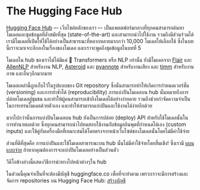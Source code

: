 # The Hugging Face Hub

[Hugging Face Hub](https://huggingface.co/) –- เว็บไซต์หลักของเรา –- เป็นแพลตฟอร์มกลางที่ทุกคนสามารถค้นหาโมเดลและชุดข้อมูลที่ล้ำสมัยที่สุด (state-of-the-art) และสามารถนำไปใช้งาน รวมถึงมีส่วนร่วมได้ เรามีโมเดลที่เปิดให้ใช้ได้อย่างเป็นสาธารณะที่หลากหลายมากกว่า 10,000 โมเดลให้เลือกใช้ ซึ่งในบทนี้เราจะมาเจาะลึกลงในเรื่องของโมเดล และเราจะพูดถึงชุดข้อมูลในบทที่ 5

โมเดลใน hub ของเราไม่ได้มีแค่ 🤗 Transformers หรือ NLP เท่านั้น ยังมีโมเดลจาก [Flair](https://github.com/flairNLP/flair) และ [AllenNLP](https://github.com/allenai/allennlp) สำหรับงาน NLP, [Asteroid](https://github.com/asteroid-team/asteroid) และ [pyannote](https://github.com/pyannote/pyannote-audio) สำหรับงานเสียง และ [timm](https://github.com/rwightman/pytorch-image-models) สำหรับงานภาพ และอื่นๆอีกมากมาย 

โมเดลเหล่านี้ถูกเก็บไว้ในรูปแบบของ Git repository ซึ่งนั่นสามารถทำให้เกิดการกำหนดเวอร์ชั่น (versioning) และการทำซ้ำได้ (reproducibility) การแบ่งปันโมเดลบน hub นั้นหมายถึงการปล่อยโมเดลสู่ชุมชน และทำให้ผู้คนสามารถเข้าถึงโมเดลได้อย่างง่ายดาย รวมถึงช่วยกำจัดความจำเป็นในการเทรนโมเดลด้วยตัวเอง และทำให้สามารถแบ่งปันและใช้งานได้ง่ายอีกด้วย

มากไปกว่านั้นการแบ่งปันโมเดลบน hub ยังเป็นการปล่อย (deploy) API สำหรับใช้โมเดลนั้นในการทำนายผลด้วย ซึ่งทุกคนสามารถนำไปทดสอบใช้งานกับข้อมูลอินพุตที่กำหนดได้เอง (custom inputs) และใช้คู่กับเครื่องมือที่เหมาะสมได้โดยตรงจากหน้าเว็บไซต์ของโมเดลนั้นโดยไม่มีค่าใช้จ่าย

ส่วนที่ดีที่สุดคือ การแบ่งปันและใช้โมเดลสาธารณะบน hub นั้นไม่มีค่าใช้จ่ายโดยสิ้นเชิง! ซึ่งเรามี [แผนแบบจ่าย](https://huggingface.co/pricing) ถ้าหากคุณต้องการจะแบ่งปันโมเดลอย่างเป็นส่วนตัว

วีดีโอข้างล่างนี้แสดงวิธีการนำทางไปหน้าต่างๆใน hub

<Youtube id="XvSGPZFEjDY"/>

ในส่วนนี้คุณจำเป็นที่จะต้องมีบัญชี huggingface.co เพื่อที่จะทำตาม เพราะเราจะมีการสร้างและจัดการ repositories บน Hugging Face Hub: [สร้างบัญชี](https://huggingface.co/join)
